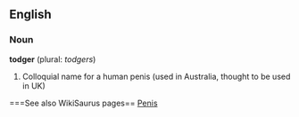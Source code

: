 ==English==
===Noun===

'''todger''' (plural: ''todgers'')

# Colloquial name for a human penis (used in Australia, thought to be used in UK)

===See also WikiSaurus pages==
[[WikiSaurus:Penis|Penis]]